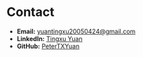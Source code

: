 # Contact

- **Email:** yuantingxu20050424@gmail.com  
- **LinkedIn:** [Tingxu Yuan](https://www.linkedin.com/in/tingxu-yuan-a2bab5333/)  
- **GitHub:** [PeterTXYuan](https://github.com/PeterTXYuan)

